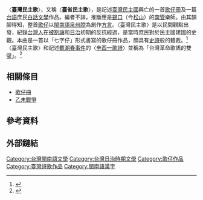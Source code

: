 {{copyedit|time=2016-01-01T07:34:28+00:00}}
{{Infobox Hokkien name
| title                =臺灣民主歌
| hanji                =臺灣民主歌
| poj                  =Tâi-oân Bîn-chú Koa
| hanlo                =
| tl                   =Tâi-uân Bîn-tsú Kua
| bp                   =Dáiuán Bbínzǔ Gua
| hokkienipa           =
|
| othername1           =別名
| hanji1               =臺省民主歌
| poj1                 =Tâi-séng Bîn-chú Koa
| hanlo1               =
| tl1                  =Tâi-síng Bîn-tsú Kua
| bp1                  =Dáisǐng Bbínzǔ Gua
| hokkienipa1          =
}}
〈'''臺灣民主歌'''〉，又稱〈'''臺省民主歌'''〉，是記述[[臺灣民主國|臺灣民主國]]興亡的一首[[歌仔冊|歌仔冊]]及一篇[[台語|台語]]庶民[[台語文|白話文學]]作品。編者不詳，推斷應是[[錫口|錫口]]（今[[松山區_(臺北市)|松山]]）的[[南管|南管]]樂師。由其韻腳得知，整首[[歌仔|歌仔]]以[[閩南語|閩南語]][[泉州話|泉州腔]]為創作[[方言|方言]]。〈臺灣民主歌〉是以民間觀點出發，紀錄[[台灣人|台灣人]]在[[馬關條約|被割讓]]和[[臺灣日治時期|日治]]初期的反抗經過，是當時庶民對於民主國建國的史觀。本曲是一首以「七字仔」形式書寫的歌仔冊作品，頗具有[[史詩|史詩]]般的體裁。<ref name="內容概述">{{cite web |url=http://koaachheh.nmtl.gov.tw/khng-koa-a/06b/06b.pdf.pdf |title=《臺省民主歌》內容概述 |accessdate= |last= |first= |coauthors= |date= |work= |publisher=台灣民間文學歌仔冊資料庫 }}</ref>〈臺灣民主歌〉和記述[[戴潮春事件|戴潮春事件]]的〈[[辛酉一歌詩|辛酉一歌詩]]〉並稱為「台灣革命歌謠的雙璧」。<ref name="辛酉一歌詩">{{cite web |url=http://koaachheh.nmtl.gov.tw/khng-koa-a/21b/21b.pdf.pdf |title=《辛酉一歌詩》內容概述 |accessdate= |last= |first= |coauthors= |date= |work= |publisher=台灣民間文學歌仔冊資料庫 }}</ref>

==相關條目==
*[[歌仔冊|歌仔冊]]
*[[乙未戰爭|乙未戰爭]]

==參考資料==
{{reflist}}
== 外部鏈結 ==
{{Wikisource|臺省民主歌}}
[[Category:台灣閩南語文學|Category:台灣閩南語文學]]
[[Category:台灣日治時期文學|Category:台灣日治時期文學]]
[[Category:歌仔作品|Category:歌仔作品]]
[[Category:臺灣詩歌作品|Category:臺灣詩歌作品]]
[[Category:閩南語漢字|Category:閩南語漢字]]